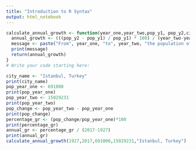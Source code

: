```yaml
---
title: "Introduction to R Syntax"
output: html_notebook
---
```

```r
calculate_annual_growth <- function(year_one,year_two,pop_y1, pop_y2,city) {
  annual_growth <- (((pop_y2 - pop_y1) / pop_y1) * 100) / (year_two-year_one)
  message <- paste("From", year_one, "to", year_two, "the population of", city, "grew by approximately", annual_growth, "% each year.")
  print(message)
  return(annual_growth)
}
# Write your code starting here:

city_name <- "Istanbul, Turkey"
print(city_name)
pop_year_one <- 691000
print(pop_year_one)
pop_year_two <- 15029231
print(pop_year_two)
pop_change <- pop_year_two - pop_year_one
print(pop_change)
percentage_gr <- (pop_change/pop_year_one)*100
print(percentage_gr)
annual_gr <- percentage_gr / (2017-1927)
print(annual_gr)
calculate_annual_growth(1927,2017,691000,15029231,"Istanbul, Turkey")



```